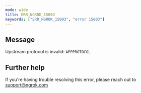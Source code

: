 ```yaml
---
mode: wide
title: ERR_NGROK_15003
keywords: ["ERR_NGROK_15003", "error 15003"]
---
```


## Message

Upstream protocol is invalid: `APPPROTOCOL`

## Further help

If you're having trouble resolving this error, please reach out to [support@ngrok.com](mailto:support@ngrok.com?subject=Help%20with%20ERR_NGROK_15003)
